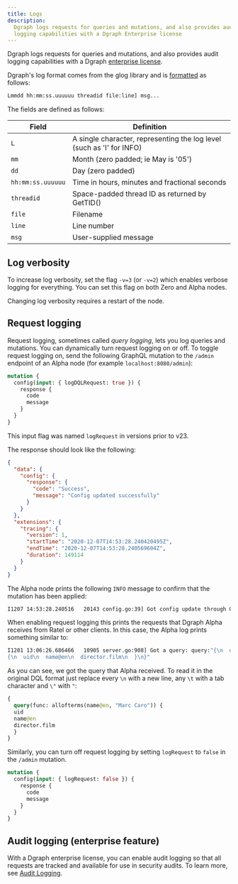 ```yaml
---
title: Logs
description:
  Dgraph logs requests for queries and mutations, and also provides audit
  logging capabilities with a Dgraph Enterprise license
---
```



<DgraphWIP />

Dgraph logs requests for queries and mutations, and also provides audit logging
capabilities with a Dgraph [enterprise license](/dgraph/enterprise/license).

Dgraph's log format comes from the glog library and is
[formatted](https://github.com/golang/glog/blob/23def4e6c14b4da8ac2ed8007337bc5eb5007998/glog.go#L523-L533)
as follows:

```sh
Lmmdd hh:mm:ss.uuuuuu threadid file:line] msg...
```

The fields are defined as follows:

| Field             | Definition                                                            |
| ----------------- | --------------------------------------------------------------------- |
| `L`               | A single character, representing the log level (such as 'I' for INFO) |
| `mm`              | Month (zero padded; ie May is '05')                                   |
| `dd`              | Day (zero padded)                                                     |
| `hh:mm:ss.uuuuuu` | Time in hours, minutes and fractional seconds                         |
| `threadid`        | Space-padded thread ID as returned by GetTID()                        |
| `file`            | Filename                                                              |
| `line`            | Line number                                                           |
| `msg`             | User-supplied message                                                 |

## Log verbosity

To increase log verbosity, set the flag `-v=3` (or `-v=2`) which enables verbose
logging for everything. You can set this flag on both Zero and Alpha nodes.

<Note>Changing log verbosity requires a restart of the node.</Note>

## Request logging

Request logging, sometimes called _query logging_, lets you log queries and
mutations. You can dynamically turn request logging on or off. To toggle request
logging on, send the following GraphQL mutation to the `/admin` endpoint of an
Alpha node (for example `localhost:8080/admin`):

```graphql
mutation {
  config(input: { logDQLRequest: true }) {
    response {
      code
      message
    }
  }
}
```

<Note>This input flag was named `logRequest` in versions prior to v23.</Note>

The response should look like the following:

```json
{
  "data": {
    "config": {
      "response": {
        "code": "Success",
        "message": "Config updated successfully"
      }
    }
  },
  "extensions": {
    "tracing": {
      "version": 1,
      "startTime": "2020-12-07T14:53:28.240420495Z",
      "endTime": "2020-12-07T14:53:28.240569604Z",
      "duration": 149114
    }
  }
}
```

The Alpha node prints the following `INFO` message to confirm that the mutation
has been applied:

```sh
I1207 14:53:28.240516   20143 config.go:39] Got config update through GraphQL admin API
```

When enabling request logging this prints the requests that Dgraph Alpha
receives from Ratel or other clients. In this case, the Alpha log prints
something similar to:

```sh
I1201 13:06:26.686466   10905 server.go:908] Got a query: query:"{\n  query(func: allofterms(name@en, \"Marc Caro\"))
{\n  uid\n  name@en\n  director.film\n  }\n}"
```

As you can see, we got the query that Alpha received. To read it in the original
DQL format just replace every `\n` with a new line, any `\t` with a tab
character and `\"` with `"`:

```graphql
{
  query(func: allofterms(name@en, "Marc Caro")) {
  uid
  name@en
  director.film
  }
}
```

Similarly, you can turn off request logging by setting `logRequest` to `false`
in the `/admin` mutation.

```graphql
mutation {
  config(input: { logRequest: false }) {
    response {
      code
      message
    }
  }
}
```

## Audit logging (enterprise feature)

With a Dgraph enterprise license, you can enable audit logging so that all
requests are tracked and available for use in security audits. To learn more,
see [Audit Logging](/dgraph/enterprise/audit-logs).
